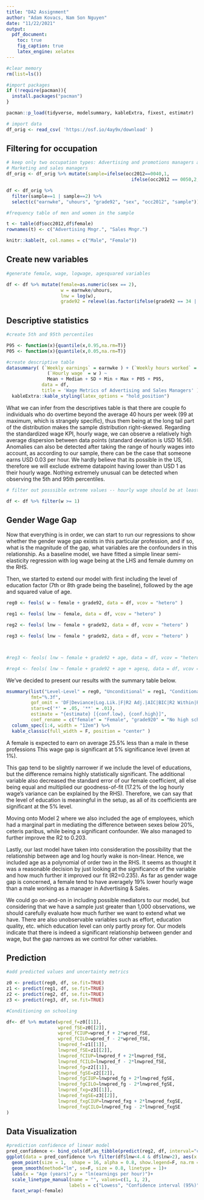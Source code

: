 ```yaml
---
title: "DA2 Assignment"
author: "Adam Kovacs, Nam Son Nguyen"
date: "11/22/2021"
output: 
  pdf_document:
    toc: true
    fig_caption: true
    latex_engine: xelatex
---
```


```r
#clear memory
rm(list=ls())

#import packages
if (!require(pacman)){
  install.packages("pacman")
}

pacman::p_load(tidyverse, modelsummary, kableExtra, fixest, estimatr)

# import data
df_orig <- read_csv( 'https://osf.io/4ay9x/download' )

```

## Filtering for occupation

```r
# keep only two occupation types: Advertising and promotions managers and 
# Marketing and sales managers
df_orig <- df_orig %>% mutate(sample=ifelse(occ2012==0040,1,
                                              ifelse(occ2012 == 0050,2,0)))

df <- df_orig %>%
  filter(sample==1 | sample==2) %>%
  select(c("earnwke", "uhours", "grade92", "sex", "occ2012", "sample"))

#frequency table of men and women in the sample

t <- table(df$occ2012,df$female)
rownames(t) <- c("Advertising Mngr.", "Sales Mngr.")

knitr::kable(t, col.names = c("Male", "Female"))

```

## Create new variables

```r
#generate female, wage, logwage, agesquared variables

df <- df %>% mutate(female=as.numeric(sex == 2),
                    w = earnwke/uhours,
                    lnw = log(w),
                    grade92 = relevel(as.factor(ifelse(grade92 == 34 | grade92 ==  37, 0, grade92)), ref = '46'))

```


## Descriptive statistics


```r

#create 5th and 95th percentiles

P95 <- function(x){quantile(x,0.95,na.rm=T)}
P05 <- function(x){quantile(x,0.05,na.rm=T)}

#create descriptive table
datasummary( (`Weekly earnings` = earnwke ) + (`Weekly hours worked` = uhours ) + 
               (`Hourly wage` = w ) ~
               Mean + Median + SD + Min + Max + P05 + P95, 
             data = df,
             title = 'Wage Metrics of Advertising and Sales Managers' ) %>% 
  kableExtra::kable_styling(latex_options = "hold_position")

```

What we can infer from the descriptives table is that there are couple fo individuals who do overtime beyond the average 40 hours per week (99 at maximum, which is strangely specific), thus them being at the long tail part of the distribution makes the sample distribution right-skewed. Regarding the standardized wage KPI, hourly wage, we can observe a relatively high average dispersion between data points (standard deviation is USD 16.56). Anomalies can also be detected after taking the range of hourly wages into account, as according to our sample, there can be the case that someone earns USD 0.03 per hour. We hardly believe that its possible in the US, therefore we will exclude extreme datapoint having lower than USD 1 as their hourly wage. Nothing extremely unusual can be detected when observing the 5th and 95th percentiles.

```r

# filter out posssible extreme values -- hourly wage should be at least 1 USD

df <- df %>% filter(w >= 1)
```

## Gender Wage Gap

Now that everything is in order, we can start to run our regressions to show whether the gender wage gap exists in this particular profession, and if so, what is the magnitude of the gap, what variables are the confounders in this relationship. As a baseline model, we have fitted a simple linear semi-elasticity regression with log wage being at the LHS and female dummy on the RHS.

Then, we started to extend our model with first including the level of education factor (7th or 8th grade being the baseline), followed by the age and squared value of age. 

```r

reg0 <- feols( w ~ female + grade92, data = df, vcov = "hetero" )

reg1 <- feols( lnw ~ female, data = df, vcov = "hetero" )

reg2 <- feols( lnw ~ female + grade92, data = df, vcov = "hetero" )

reg3 <- feols( lnw ~ female * grade92, data = df, vcov = "hetero" )



#reg3 <- feols( lnw ~ female + grade92 + age, data = df, vcov = "hetero" )

#reg4 <- feols( lnw ~ female + grade92 + age + agesq, data = df, vcov = "hetero" )

```

We've decided to present our results with the summary table below.

```r

msummary(list("Level-Level" = reg0, "Unconditional" = reg1, "Conditional" = reg2, "Interaction" =  reg3),
         fmt="%.3f",
         gof_omit = 'DF|Deviance|Log.Lik.|F|R2 Adj.|AIC|BIC|R2 Within|R2 Pseudo',
         stars=c('*' = .05, '**' = .01),
         estimate = "{estimate} [{conf.low}, {conf.high}]",
         coef_rename = c("female" = "Female", "grade920" = "No high school","grade9239" = "High school graduate","grade9240" = "College no degree","grade9241" = "Associate degree vocational","grade9242" = "Associate degree academic","grade9243" = "Bachelor's degree","grade9244" = "Master's degree","grade9245" = "Professional school"), title = "Gender Wage Gap | Level of Education") %>% 
  column_spec(1:4, width = "12em") %>% 
  kable_classic(full_width = F, position = "center" )

```

A female is expected to earn on average 25.5% less than a male in these professions This wage gap is significant at 5% significance level (even at 1%).

This gap tend to be slightly narrower if we include the level of educations, but the difference remains highly statistically significant. The additional variable also decreased the standard error of our female coefficient, all else being equal and multiplied our goodness-of-fit (17.2% of the log hourly wage's variance can be explained by the RHS). Therefore, we can say that the level of education is meaningful in the setup, as all of its coefficients are significant at the 5% level.

Moving onto Model 2 where we also included the age of employees, which had a marginal part in mediating the difference between sexes below 20%, ceteris paribus, while being a significant confounder. We also managed to further improve the R2 to 0.203.

Lastly, our last model have taken into consideration the possibility that the relationship between age and log hourly wake is non-linear. Hence, we included age as a polynomial of order two in the RHS. It seems as thought it was a reasonable decision by just looking at the significance of the variable and how much further it improved our fit (R2=0.235). As far as gender wage gap is concerned, a female tend to have averagely 19% lower hourly wage than a male working as a manager in Advertising & Sales.

We could go on-and-on in including possible mediators to our model, but considering that we have a sample just greater than 1,000 observations, we should carefully evaluate how much further we want to extend what we have. There are also unobservable variables such as effort, education quality, etc. which education level can only partly proxy for. Our models indicate that there is indeed a significant relationship between gender and wage, but the gap narrows as we control for other variables.

## Prediction

```r
#add predicted values and uncertainty metrics

z0 <- predict(reg0, df, se.fit=TRUE)
z1 <- predict(reg1, df, se.fit=TRUE)
z2 <- predict(reg2, df, se.fit=TRUE)
z3 <- predict(reg3, df, se.fit=TRUE)

#Conditioning on schooling

df<- df %>% mutate(wpred_f=z0[[1]],
                   wpred_fSE=z0[[2]],
                   wpred_fCIUP=wpred_f + 2*wpred_fSE,
                   wpred_fCILO=wpred_f - 2*wpred_fSE,
                   lnwpred_f=z1[[1]],
                   lnwpred_fSE=z1[[2]],
                   lnwpred_fCIUP=lnwpred_f + 2*lnwpred_fSE,
                   lnwpred_fCILO=lnwpred_f - 2*lnwpred_fSE,
                   lnwpred_fg=z2[[1]],
                   lnwpred_fgSE=z2[[2]],
                   lnwpred_fgCIUP=lnwpred_fg + 2*lnwpred_fgSE,
                   lnwpred_fgCILO=lnwpred_fg - 2*lnwpred_fgSE,
                   lnwpred_fxg=z3[[1]],
                   lnwpred_fxgSE=z3[[2]],
                   lnwpred_fxgCIUP=lnwpred_fxg + 2*lnwpred_fxgSE,
                   lnwpred_fxgCILO=lnwpred_fxg - 2*lnwpred_fxgSE
)
```

## Data Visualization

```r

#prediction confidence of linear model
pred_confidence <- bind_cols(df,as_tibble(predict(reg2, df, interval="confidence",level = 0.95)))
ggplot(data = pred_confidence %>% filter(df$lnw<4.4 & df$lnw>2), aes(x = age, y = lnw)) +
  geom_point(size = 1,  shape = 16, alpha = 0.8, show.legend=F, na.rm = TRUE) + 
  geom_smooth(method="lm", se=F, size = 0.8, linetype = 1)+
  labs(x = "Age (years)",y = "ln(earnings per hour)")+
  scale_linetype_manual(name = "", values=c(1, 1, 2), 
                       labels = c("Lowess", "Confidence interval (95%)", "Confidence interval (95%)")) +
  facet_wrap(~female)

```




